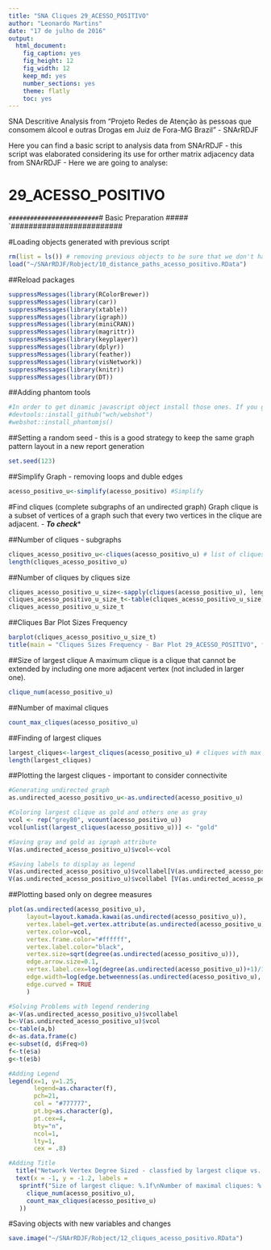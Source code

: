 ```yaml
---
title: "SNA Cliques 29_ACESSO_POSITIVO"
author: "Leonardo Martins"
date: "17 de julho de 2016"
output: 
  html_document: 
    fig_caption: yes
    fig_height: 12
    fig_width: 12
    keep_md: yes
    number_sections: yes
    theme: flatly
    toc: yes
---
```

SNA Descritive Analysis from "Projeto Redes de Atenção às pessoas que consomem álcool e outras Drogas em Juiz de Fora-MG   Brazil"  - SNArRDJF

Here you can find a basic script to analysis data from SNArRDJF - this script was elaborated considering its use for orther matrix adjacency data from SNArRDJF - Here we are going to analyse:

# 29_ACESSO_POSITIVO

`#########################
`# Basic Preparation #####
`#########################

#Loading objects generated with previous script 
```r
rm(list = ls()) # removing previous objects to be sure that we don't have objects conflicts name
load("~/SNArRDJF/Robject/10_distance_paths_acesso_positivo.RData")
```
##Reload packages
```r
suppressMessages(library(RColorBrewer))
suppressMessages(library(car))
suppressMessages(library(xtable))
suppressMessages(library(igraph))
suppressMessages(library(miniCRAN))
suppressMessages(library(magrittr))
suppressMessages(library(keyplayer))
suppressMessages(library(dplyr))
suppressMessages(library(feather))
suppressMessages(library(visNetwork))
suppressMessages(library(knitr))
suppressMessages(library(DT))
```
##Adding phantom tools
```r
#In order to get dinamic javascript object install those ones. If you get problems installing go to Stackoverflow.com and type your error to discover what to do. In some cases the libraries need to be intalled in outside R libs.
#devtools::install_github("wch/webshot")
#webshot::install_phantomjs()
```
##Setting a random seed - this is a good strategy to keep the same graph pattern layout in a new report generation
```r
set.seed(123)
```

##Simplify Graph - removing loops and duble edges 
```r
acesso_positivo_u<-simplify(acesso_positivo) #Simplify
```

#Find cliques (complete subgraphs of an undirected graph)
Graph clique is a subset of vertices of a graph such that every two vertices in the clique are adjacent. - ***To check****

##Number of cliques - subgraphs
```r
cliques_acesso_positivo_u<-cliques(acesso_positivo_u) # list of cliques 
length(cliques_acesso_positivo_u)
```
##Number of cliques by cliques size
```r
cliques_acesso_positivo_u_size<-sapply(cliques(acesso_positivo_u), length) 
cliques_acesso_positivo_u_size_t<-table(cliques_acesso_positivo_u_size)
cliques_acesso_positivo_u_size_t
```

##Cliques Bar Plot Sizes Frequency
```r
barplot(cliques_acesso_positivo_u_size_t)
title(main = "Cliques Sizes Frequency - Bar Plot 29_ACESSO_POSITIVO", font.main = 4)
```

##Size of largest clique 
A maximum clique is a clique that cannot be extended by including one more adjacent vertex (not included in larger one). 
```r
clique_num(acesso_positivo_u)
```
##Number of maximal cliques
```r
count_max_cliques(acesso_positivo_u)
```
##Finding of largest cliques
```r
largest_cliques<-largest_cliques(acesso_positivo_u) # cliques with max number of nodes
length(largest_cliques)
```

##Plotting the largest cliques - important to consider connectivite 
```r
#Generating undirected graph
as.undirected_acesso_positivo_u<-as.undirected(acesso_positivo_u)

#Coloring largest clique as gold and others one as gray
vcol <- rep("grey80", vcount(acesso_positivo_u))
vcol[unlist(largest_cliques(acesso_positivo_u))] <- "gold"

#Saving gray and gold as igraph attribute
V(as.undirected_acesso_positivo_u)$vcol<-vcol

#Saving labels to display as legend
V(as.undirected_acesso_positivo_u)$vcollabel[V(as.undirected_acesso_positivo_u)$vcol=="gold"]<-"Largets Clique"
V(as.undirected_acesso_positivo_u)$vcollabel [V(as.undirected_acesso_positivo_u)$vcol=="grey80"]<-"Others"
```

##Plotting based only on degree measures 
```r
plot(as.undirected(acesso_positivo_u), 
     layout=layout.kamada.kawai(as.undirected(acesso_positivo_u)), 
     vertex.label=get.vertex.attribute(as.undirected(acesso_positivo_u),"LABEL_COR"),
     vertex.color=vcol,
     vertex.frame.color="#ffffff",
     vertex.label.color="black",
     vertex.size=sqrt(degree(as.undirected(acesso_positivo_u))),
     edge.arrow.size=0.1,
     vertex.label.cex=log(degree(as.undirected(acesso_positivo_u))+1)/10,
     edge.width=log(edge.betweenness(as.undirected(acesso_positivo_u), weights =E(as.undirected(acesso_positivo_u))$acesso_positivo))/50,
     edge.curved = TRUE
     )

#Solving Problems with legend rendering 
a<-V(as.undirected_acesso_positivo_u)$vcollabel
b<-V(as.undirected_acesso_positivo_u)$vcol
c<-table(a,b)
d<-as.data.frame(c)
e<-subset(d, d$Freq>0)
f<-t(e$a)
g<-t(e$b)

#Adding Legend
legend(x=1, y=1.25,
       legend=as.character(f),
       pch=21,
       col = "#777777", 
       pt.bg=as.character(g),
       pt.cex=4,
       bty="n", 
       ncol=1,
       lty=1,
       cex = .8)

#Adding Title
  title("Network Vertex Degree Sized - classfied by largest clique vs. others", sub = "Source: from authors ")
  text(x = -1, y = -1.2, labels = 
   sprintf("Size of largest clique: %.1f\nNumber of maximal cliques: %.1f",
     clique_num(acesso_positivo_u), 
     count_max_cliques(acesso_positivo_u)
   ))
```

#Saving objects with new variables and changes
```r
save.image("~/SNArRDJF/Robject/12_cliques_acesso_positivo.RData") 
```


